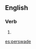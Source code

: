 ==English==

===Verb===
{{en-verb|perswad}}

# {{obsolete spelling of|persuade|lang=en}}

[[es:perswade]]